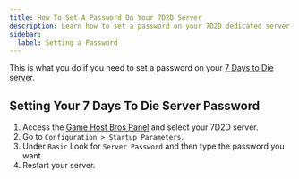 ```yaml
---
title: How To Set A Password On Your 7D2D Server
description: Learn how to set a password on your 7D2D dedicated server.
sidebar:
  label: Setting a Password
---
```


This is what you do if you need to set a password on your [7 Days to Die server](https://www.gamehostbros.com/7-days-to-die-server-hosting/).

## Setting Your 7 Days To Die Server Password

<Steps>

1. Access the [Game Host Bros Panel](https://panel.gamehostbros.com/) and select your 7D2D server.
2. Go to `Configuration > Startup Parameters`.
3. Under `Basic` Look for `Server Password` and then type the password you want.
4. Restart your server.
</Steps>